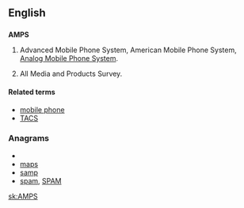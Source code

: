 ==English==

==={{initialism}}===
{{wikipedia}}
'''AMPS'''

# {{electronics}} Advanced Mobile Phone System, American Mobile Phone System, [[w:Analog Mobile Phone System|Analog Mobile Phone System]].
# All Media and Products Survey.

====Related terms====
* [[mobile phone]]
* [[TACS]]

===Anagrams===
* {{alphagram|amps}}
* [[maps#English|maps]]
* [[samp#English|samp]]
* [[spam#English|spam]], [[SPAM#English|SPAM]]

[[sk:AMPS]]